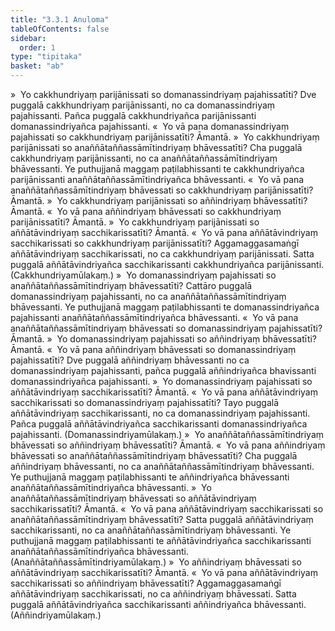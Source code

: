 ```yaml
---
title: "3.3.1 Anuloma"
tableOfContents: false
sidebar:
  order: 1
type: "tipitaka"
basket: "ab"
---
```



<DynamicBreadcrumb />

<Division number="451">

<Paragraph number="4157">
»  Yo cakkhundriyaṃ parijānissati so domanassindriyaṃ pajahissatīti?
</Paragraph>

<Paragraph number="4158">
Dve puggalā cakkhundriyaṃ parijānissanti, no ca domanassindriyaṃ pajahissanti. Pañca puggalā cakkhundriyañca parijānissanti domanassindriyañca pajahissanti.
</Paragraph>

<Paragraph number="4159">
«  Yo vā pana domanassindriyaṃ pajahissati so cakkhundriyaṃ parijānissatīti? Āmantā.
</Paragraph>

<Paragraph number="4160">
»  Yo cakkhundriyaṃ parijānissati so anaññātaññassāmītindriyaṃ bhāvessatīti?
</Paragraph>

<Paragraph number="4161">
Cha puggalā cakkhundriyaṃ parijānissanti, no ca anaññātaññassāmītindriyaṃ bhāvessanti. Ye puthujjanā maggaṃ paṭilabhissanti te cakkhundriyañca parijānissanti anaññātaññassāmītindriyañca bhāvessanti.
</Paragraph>

<Paragraph number="4162">
«  Yo vā pana anaññātaññassāmītindriyaṃ bhāvessati so cakkhundriyaṃ parijānissatīti? Āmantā.
</Paragraph>

<Paragraph number="4163">
»  Yo cakkhundriyaṃ parijānissati so aññindriyaṃ bhāvessatīti? Āmantā.
</Paragraph>

<Paragraph number="4164">
«  Yo vā pana aññindriyaṃ bhāvessati so cakkhundriyaṃ parijānissatīti? Āmantā.
</Paragraph>

<Paragraph number="4165">
»  Yo cakkhundriyaṃ parijānissati so aññātāvindriyaṃ sacchikarissatīti? Āmantā.
</Paragraph>

<Paragraph number="4166">
«  Yo vā pana aññātāvindriyaṃ sacchikarissati so cakkhundriyaṃ parijānissatīti?
</Paragraph>

<Paragraph number="4167">
Aggamaggasamaṅgī aññātāvindriyaṃ sacchikarissati, no ca cakkhundriyaṃ parijānissati. Satta puggalā aññātāvindriyañca sacchikarissanti cakkhundriyañca parijānissanti. (Cakkhundriyamūlakaṃ.)
</Paragraph>

</Division>
<Division number="452">

<Paragraph number="4168">
»  Yo domanassindriyaṃ pajahissati so anaññātaññassāmītindriyaṃ bhāvessatīti?
</Paragraph>

<Paragraph number="4169">
Cattāro puggalā domanassindriyaṃ pajahissanti, no ca anaññātaññassāmītindriyaṃ bhāvessanti. Ye puthujjanā maggaṃ paṭilabhissanti te domanassindriyañca pajahissanti anaññātaññassāmītindriyañca bhāvessanti.
</Paragraph>

<Paragraph number="4170">
«  Yo vā pana anaññātaññassāmītindriyaṃ bhāvessati so domanassindriyaṃ pajahissatīti? Āmantā.
</Paragraph>

<Paragraph number="4171">
»  Yo domanassindriyaṃ pajahissati so aññindriyaṃ bhāvessatīti? Āmantā.
</Paragraph>

<Paragraph number="4172">
«  Yo vā pana aññindriyaṃ bhāvessati so domanassindriyaṃ pajahissatīti?
</Paragraph>

<Paragraph number="4173">
Dve puggalā aññindriyaṃ bhāvessanti no ca domanassindriyaṃ pajahissanti, pañca puggalā aññindriyañca bhavissanti domanassindriyañca pajahissanti.
</Paragraph>

<Paragraph number="4174">
»  Yo domanassindriyaṃ pajahissati so aññātāvindriyaṃ sacchikarissatīti? Āmantā.
</Paragraph>

<Paragraph number="4175">
«  Yo vā pana aññātāvindriyaṃ sacchikarissati so domanassindriyaṃ pajahissatīti?
</Paragraph>

<Paragraph number="4176">
Tayo puggalā aññātāvindriyaṃ sacchikarissanti, no ca domanassindriyaṃ pajahissanti. Pañca puggalā aññātāvindriyañca sacchikarissanti domanassindriyañca pajahissanti. (Domanassindriyamūlakaṃ.)
</Paragraph>

</Division>
<Division number="453">

<Paragraph number="4177">
»  Yo anaññātaññassāmītindriyaṃ bhāvessati so aññindriyaṃ bhāvessatīti? Āmantā.
</Paragraph>

<Paragraph number="4178">
«  Yo vā pana aññindriyaṃ bhāvessati so anaññātaññassāmītindriyaṃ bhāvessatīti?
</Paragraph>

<Paragraph number="4179">
Cha puggalā aññindriyaṃ bhāvessanti, no ca anaññātaññassāmītindriyaṃ bhāvessanti. Ye puthujjanā maggaṃ paṭilabhissanti te aññindriyañca bhāvessanti anaññātaññassāmītindriyañca bhāvessanti.
</Paragraph>

<Paragraph number="4180">
»  Yo anaññātaññassāmītindriyaṃ bhāvessati so aññātāvindriyaṃ sacchikarissatīti? Āmantā.
</Paragraph>

<Paragraph number="4181">
«  Yo vā pana aññātāvindriyaṃ sacchikarissati so anaññātaññassāmītindriyaṃ bhāvessatīti?
</Paragraph>

<Paragraph number="4182">
Satta puggalā aññātāvindriyaṃ sacchikarissanti, no ca anaññātaññassāmītindriyaṃ bhāvessanti. Ye puthujjanā maggaṃ paṭilabhissanti te aññātāvindriyañca sacchikarissanti anaññātaññassāmītindriyañca bhāvessanti. (Anaññātaññassāmītindriyamūlakaṃ.)
</Paragraph>

</Division>
<Division number="454">

<Paragraph number="4183">
»  Yo aññindriyaṃ bhāvessati so aññātāvindriyaṃ sacchikarissatīti? Āmantā.
</Paragraph>

<Paragraph number="4184">
«  Yo vā pana aññātāvindriyaṃ sacchikarissati so aññindriyaṃ bhāvessatīti?
</Paragraph>

<Paragraph number="4185">
Aggamaggasamaṅgī aññātāvindriyaṃ sacchikarissati, no ca aññindriyaṃ bhāvessati. Satta puggalā aññātāvindriyañca sacchikarissanti aññindriyañca bhāvessanti. (Aññindriyamūlakaṃ.)
</Paragraph>
</Division>